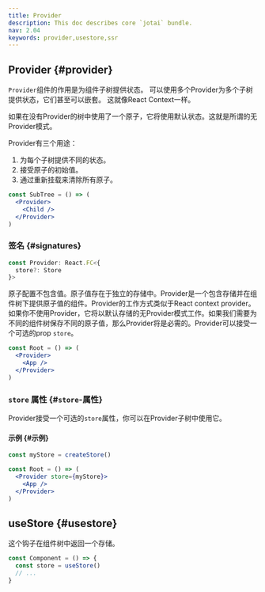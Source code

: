 ```yaml
---
title: Provider
description: This doc describes core `jotai` bundle.
nav: 2.04
keywords: provider,usestore,ssr
---
```


## Provider {#provider}

`Provider`组件的作用是为组件子树提供状态。
可以使用多个Provider为多个子树提供状态，它们甚至可以嵌套。
这就像React Context一样。

如果在没有Provider的树中使用了一个原子，它将使用默认状态。这就是所谓的无Provider模式。

Provider有三个用途：

1. 为每个子树提供不同的状态。
2. 接受原子的初始值。
3. 通过重新挂载来清除所有原子。

```jsx
const SubTree = () => (
  <Provider>
    <Child />
  </Provider>
)
```

### 签名 {#signatures}

```ts
const Provider: React.FC<{
  store?: Store
}>
```

原子配置不包含值。原子值存在于独立的存储中。Provider是一个包含存储并在组件树下提供原子值的组件。Provider的工作方式类似于React context provider。如果你不使用Provider，它将以默认存储的无Provider模式工作。如果我们需要为不同的组件树保存不同的原子值，那么Provider将是必需的。Provider可以接受一个可选的prop `store`。

```jsx
const Root = () => (
  <Provider>
    <App />
  </Provider>
)
```

### `store` 属性 {#`store`-属性}

Provider接受一个可选的`store`属性，你可以在Provider子树中使用它。

#### 示例 {#示例}

```jsx
const myStore = createStore()

const Root = () => (
  <Provider store={myStore}>
    <App />
  </Provider>
)
```

## useStore {#usestore}

这个钩子在组件树中返回一个存储。

```jsx
const Component = () => {
  const store = useStore()
  // ...
}
```
